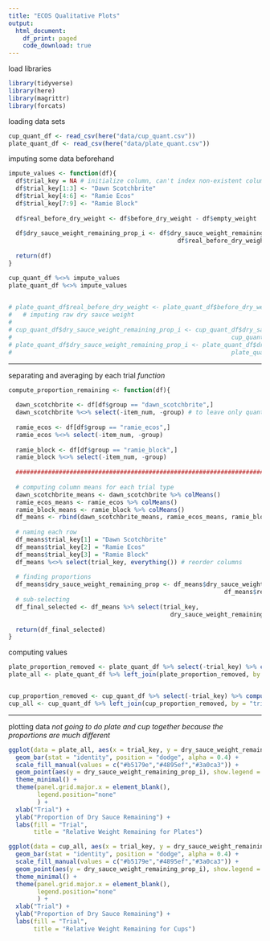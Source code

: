 ```yaml
---
title: "ECOS Qualitative Plots"
output:
  html_document:
    df_print: paged
    code_download: true
---
```


load libraries 
```r
library(tidyverse)
library(here)
library(magrittr)
library(forcats)
```

loading data sets
```r
cup_quant_df <- read_csv(here("data/cup_quant.csv"))
plate_quant_df <- read_csv(here("data/plate_quant.csv"))
```

imputing some data beforehand
```r
impute_values <- function(df){
  df$trial_key = NA # initialize column, can't index non-existent column
  df$trial_key[1:3] <- "Dawn Scotchbrite"
  df$trial_key[4:6] <- "Ramie Ecos"
  df$trial_key[7:9] <- "Ramie Block"
  
  df$real_before_dry_weight <- df$before_dry_weight - df$empty_weight
  
  df$dry_sauce_weight_remaining_prop_i <- df$dry_sauce_weight_remaining / 
                                               df$real_before_dry_weight
  
  return(df)
}

cup_quant_df %<>% impute_values
plate_quant_df %<>% impute_values

 
# plate_quant_df$real_before_dry_weight <- plate_quant_df$before_dry_weight - plate_quant_df$empty_weight 
#   # imputing raw dry sauce weight
# 
# cup_quant_df$dry_sauce_weight_remaining_prop_i <- cup_quant_df$dry_sauce_weight_remaining / 
#                                                             cup_quant_df$real_before_dry_weight
# plate_quant_df$dry_sauce_weight_remaining_prop_i <- plate_quant_df$dry_sauce_weight_remaining / 
#                                                             plate_quant_df$real_before_dry_weight
```

---

separating and averaging by each trial
*function*
```r
compute_proportion_remaining <- function(df){
  
  dawn_scotchbrite <- df[df$group == "dawn_scotchbrite",]
  dawn_scotchbrite %<>% select(-item_num, -group) # to leave only quantitative variables left
  
  ramie_ecos <- df[df$group == "ramie_ecos",]
  ramie_ecos %<>% select(-item_num, -group)
  
  ramie_block <- df[df$group == "ramie_block",]
  ramie_block %<>% select(-item_num, -group)
  
  ##############################################################################################
  
  # computing column means for each trial type
  dawn_scotchbrite_means <- dawn_scotchbrite %>% colMeans()
  ramie_ecos_means <- ramie_ecos %>% colMeans()
  ramie_block_means <- ramie_block %>% colMeans()
  df_means <- rbind(dawn_scotchbrite_means, ramie_ecos_means, ramie_block_means) %>% as.data.frame()
  
  # naming each row
  df_means$trial_key[1] = "Dawn Scotchbrite"
  df_means$trial_key[2] = "Ramie Ecos"
  df_means$trial_key[3] = "Ramie Block"
  df_means %<>% select(trial_key, everything()) # reorder columns
  
  # finding proportions
  df_means$dry_sauce_weight_remaining_prop <- df_means$dry_sauce_weight_remaining / 
                                                            df_means$real_before_dry_weight
  # sub-selecting
  df_final_selected <- df_means %>% select(trial_key,
                                             dry_sauce_weight_remaining_prop)
  
  return(df_final_selected)
}
```

computing values
```r
plate_proportion_removed <- plate_quant_df %>% select(-trial_key) %>% compute_proportion_remaining()
plate_all <- plate_quant_df %>% left_join(plate_proportion_removed, by = "trial_key")


cup_proportion_removed <- cup_quant_df %>% select(-trial_key) %>% compute_proportion_remaining()
cup_all <- cup_quant_df %>% left_join(cup_proportion_removed, by = "trial_key")
```

---

plotting data
*not going to do plate and cup together because the proportions are much different*
```r
ggplot(data = plate_all, aes(x = trial_key, y = dry_sauce_weight_remaining_prop, fill = trial_key)) +
  geom_bar(stat = "identity", position = "dodge", alpha = 0.4) +
  scale_fill_manual(values = c("#b5179e","#4895ef","#3a0ca3")) +
  geom_point(aes(y = dry_sauce_weight_remaining_prop_i), show.legend = FALSE) +
  theme_minimal() +
  theme(panel.grid.major.x = element_blank(),
        legend.position="none"
        ) +
  xlab("Trial") +
  ylab("Proportion of Dry Sauce Remaining") +
  labs(fill = "Trial",
       title = "Relative Weight Remaining for Plates")

ggplot(data = cup_all, aes(x = trial_key, y = dry_sauce_weight_remaining_prop, fill = trial_key)) +
  geom_bar(stat = "identity", position = "dodge", alpha = 0.4) +
  scale_fill_manual(values = c("#b5179e","#4895ef","#3a0ca3")) +
  geom_point(aes(y = dry_sauce_weight_remaining_prop_i), show.legend = FALSE) +
  theme_minimal() +
  theme(panel.grid.major.x = element_blank(),
        legend.position="none"
        ) +
  xlab("Trial") +
  ylab("Proportion of Dry Sauce Remaining") +
  labs(fill = "Trial",
       title = "Relative Weight Remaining for Cups")
```